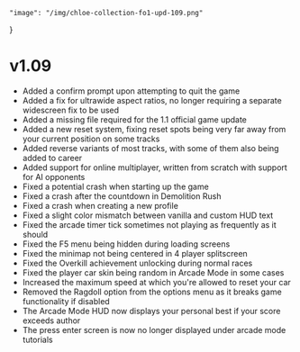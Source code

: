 	"image": "/img/chloe-collection-fo1-upd-109.png"
}

# v1.09

- Added a confirm prompt upon attempting to quit the game
- Added a fix for ultrawide aspect ratios, no longer requiring a separate widescreen fix to be used
- Added a missing file required for the 1.1 official game update
- Added a new reset system, fixing reset spots being very far away from your current position on some tracks
- Added reverse variants of most tracks, with some of them also being added to career
- Added support for online multiplayer, written from scratch with support for AI opponents
- Fixed a potential crash when starting up the game
- Fixed a crash after the countdown in Demolition Rush
- Fixed a crash when creating a new profile
- Fixed a slight color mismatch between vanilla and custom HUD text
- Fixed the arcade timer tick sometimes not playing as frequently as it should
- Fixed the F5 menu being hidden during loading screens
- Fixed the minimap not being centered in 4 player splitscreen
- Fixed the Overkill achievement unlocking during normal races
- Fixed the player car skin being random in Arcade Mode in some cases
- Increased the maximum speed at which you're allowed to reset your car
- Removed the Ragdoll option from the options menu as it breaks game functionality if disabled
- The Arcade Mode HUD now displays your personal best if your score exceeds author
- The press enter screen is now no longer displayed under arcade mode tutorials